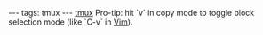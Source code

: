 ---
tags: tmux
---
[[tmux]] Pro-tip: hit `v` in copy mode to toggle block selection mode (like `C-v` in [[Vim]]).

